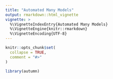 ```yaml
---
title: "Automated Many Models"
output: rmarkdown::html_vignette
vignette: >
  %\VignetteIndexEntry{Automated Many Models}
  %\VignetteEngine{knitr::rmarkdown}
  %\VignetteEncoding{UTF-8}
---
```


```r
knitr::opts_chunk$set(
  collapse = TRUE,
  comment = "#>"
)
```

```r
library(autumn)
```
